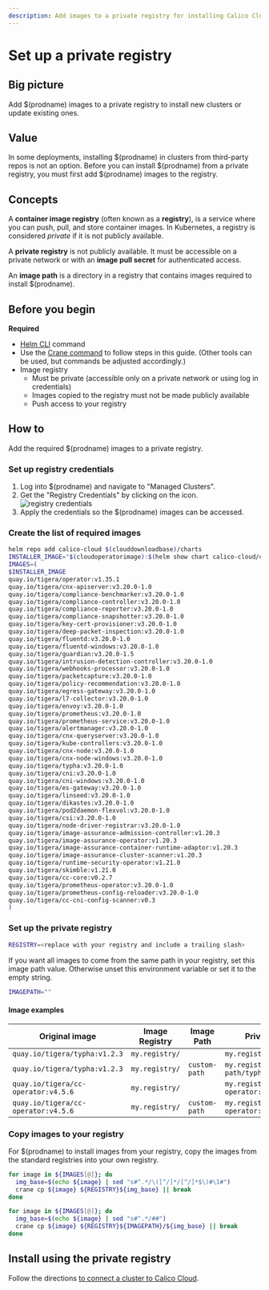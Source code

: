```yaml
---
description: Add images to a private registry for installing Calico Cloud on a cluster.
---
```


# Set up a private registry


## Big picture

Add $(prodname) images to a private registry to install new clusters or update existing ones.

## Value

In some deployments, installing $(prodname) in clusters from third-party repos is not an option. Before you can install $(prodname) from a private registry, you must first add $(prodname) images to the registry.

## Concepts

A **container image registry** (often known as a **registry**), is a service where you can push, pull, and store container images. In Kubernetes, a registry is considered _private_ if it is not publicly available.

A **private registry** is not publicly available. It must be accessible on a private network or with an **image pull secret** for authenticated access.

An **image path** is a directory in a registry that contains images required to install $(prodname).

## Before you begin

**Required**

- [Helm CLI](https://helm.sh/docs/intro/install/) command
- Use the [Crane command](https://github.com/google/go-containerregistry/blob/main/cmd/crane/README.md) to follow steps in this guide. (Other tools can be used, but commands be adjusted accordingly.)
- Image registry
  - Must be private (accessible only on a private network or using log in credentials)
  - Images copied to the registry must not be made publicly  available
  - Push access to your registry

## How to

Add the required $(prodname) images to a private registry.

### Set up registry credentials

1. Log into $(prodname) and navigate to "Managed Clusters".
1. Get the "Registry Credentials" by clicking on the icon. ![registry credentials](/img/calico-cloud/private-registry-icon.png)
1. Apply the credentials so the $(prodname) images can be accessed.

### Create the list of required images

```bash
helm repo add calico-cloud $(clouddownloadbase)/charts
INSTALLER_IMAGE="$(cloudoperatorimage):$(helm show chart calico-cloud/calico-cloud | grep version: | sed -e 's/version: *//' -e 's/+/-g/')"
IMAGES=(
$INSTALLER_IMAGE
quay.io/tigera/operator:v1.35.1
quay.io/tigera/cnx-apiserver:v3.20.0-1.0
quay.io/tigera/compliance-benchmarker:v3.20.0-1.0
quay.io/tigera/compliance-controller:v3.20.0-1.0
quay.io/tigera/compliance-reporter:v3.20.0-1.0
quay.io/tigera/compliance-snapshotter:v3.20.0-1.0
quay.io/tigera/key-cert-provisioner:v3.20.0-1.0
quay.io/tigera/deep-packet-inspection:v3.20.0-1.0
quay.io/tigera/fluentd:v3.20.0-1.0
quay.io/tigera/fluentd-windows:v3.20.0-1.0
quay.io/tigera/guardian:v3.20.0-1.5
quay.io/tigera/intrusion-detection-controller:v3.20.0-1.0
quay.io/tigera/webhooks-processor:v3.20.0-1.0
quay.io/tigera/packetcapture:v3.20.0-1.0
quay.io/tigera/policy-recommendation:v3.20.0-1.0
quay.io/tigera/egress-gateway:v3.20.0-1.0
quay.io/tigera/l7-collector:v3.20.0-1.0
quay.io/tigera/envoy:v3.20.0-1.0
quay.io/tigera/prometheus:v3.20.0-1.0
quay.io/tigera/prometheus-service:v3.20.0-1.0
quay.io/tigera/alertmanager:v3.20.0-1.0
quay.io/tigera/cnx-queryserver:v3.20.0-1.0
quay.io/tigera/kube-controllers:v3.20.0-1.0
quay.io/tigera/cnx-node:v3.20.0-1.0
quay.io/tigera/cnx-node-windows:v3.20.0-1.0
quay.io/tigera/typha:v3.20.0-1.0
quay.io/tigera/cni:v3.20.0-1.0
quay.io/tigera/cni-windows:v3.20.0-1.0
quay.io/tigera/es-gateway:v3.20.0-1.0
quay.io/tigera/linseed:v3.20.0-1.0
quay.io/tigera/dikastes:v3.20.0-1.0
quay.io/tigera/pod2daemon-flexvol:v3.20.0-1.0
quay.io/tigera/csi:v3.20.0-1.0
quay.io/tigera/node-driver-registrar:v3.20.0-1.0
quay.io/tigera/image-assurance-admission-controller:v1.20.3
quay.io/tigera/image-assurance-operator:v1.20.3
quay.io/tigera/image-assurance-container-runtime-adaptor:v1.20.3
quay.io/tigera/image-assurance-cluster-scanner:v1.20.3
quay.io/tigera/runtime-security-operator:v1.21.0
quay.io/tigera/skimble:v1.21.0
quay.io/tigera/cc-core:v0.2.7
quay.io/tigera/prometheus-operator:v3.20.0-1.0
quay.io/tigera/prometheus-config-reloader:v3.20.0-1.0
quay.io/tigera/cc-cni-config-scanner:v0.3
)
```

### Set up the private registry

```bash
REGISTRY=<replace with your registry and include a trailing slash>
```

If you want all images to come from the same path in your registry, set this image path value. Otherwise unset this environment variable or set it to the empty string.

```bash
IMAGEPATH=""
```

#### Image examples

| Original image                                                            | Image Registry | Image Path    | Private registry image                               |
| ------------------------------------------------------------------------- | -------------- | ------------- | ---------------------------------------------------- |
| `quay.io/tigera/typha:v1.2.3`                                             | `my.registry/` |               | `my.registry/tigera/typha:v1.2.3`                    |
| `quay.io/tigera/typha:v1.2.3`                                             | `my.registry/` | `custom-path` | `my.registry/custom-path/typha:v1.2.3`               |
| `quay.io/tigera/cc-operator:v4.5.6`                                       | `my.registry/` |               | `my.registry/tigera/cc-operator:v4.5.6`              |
| `quay.io/tigera/cc-operator:v4.5.6`                                       | `my.registry/` | `custom-path` | `my.registry/custom-path/cc-operator:v4.5.6`         |

### Copy images to your registry

For $(prodname) to install images from your registry, copy the images from the standard registries into your own registry.

<Tabs>
<TabItem label="Registry only" value="Registry only-0">

```bash
for image in ${IMAGES[@]}; do
  img_base=$(echo ${image} | sed "s#^.*/\([^/]*/[^/]*$\)#\1#")
  crane cp ${image} ${REGISTRY}${img_base} || break
done
```

</TabItem>
<TabItem label="Registry and ImagePath" value="Registry and ImagePath-1">

```bash
for image in ${IMAGES[@]}; do
  img_base=$(echo ${image} | sed "s#^.*/##")
  crane cp ${image} ${REGISTRY}${IMAGEPATH}/${img_base} || break
done
```

</TabItem>
</Tabs>

## Install using the private registry

Follow the directions [to connect a cluster to Calico Cloud](install-cluster.mdx).
